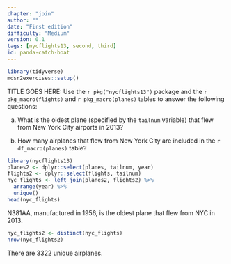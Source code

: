 ```yaml
---
chapter: "join"
author: ""
date: "First edition"
difficulty: "Medium"
version: 0.1
tags: [nycflights13, second, third]
id: panda-catch-boat 
---
```



```r
library(tidyverse)
mdsr2exercises::setup()
```


TITLE GOES HERE: Use the `r pkg("nycflights13")` package and the `r pkg_macro(flights)` and `r pkg_macro(planes)` tables to answer the following questions: 

a. What is the oldest plane (specified by the `tailnum` variable) that flew from New York City airports in 2013?

b. How many airplanes that flew from New York City are included in the `r df_macro(planes)` table?

<!--begin-answer-->
```r
library(nycflights13)
planes2 <- dplyr::select(planes, tailnum, year)
flights2 <- dplyr::select(flights, tailnum)
nyc_flights <- left_join(planes2, flights2) %>%
  arrange(year) %>%
  unique()
head(nyc_flights)
```

N381AA, manufactured in 1956, is the oldest plane that flew from NYC in 2013.

```r
nyc_flights2 <- distinct(nyc_flights)
nrow(nyc_flights2)
```

There are 3322 unique airplanes.

<!--end-answer-->

